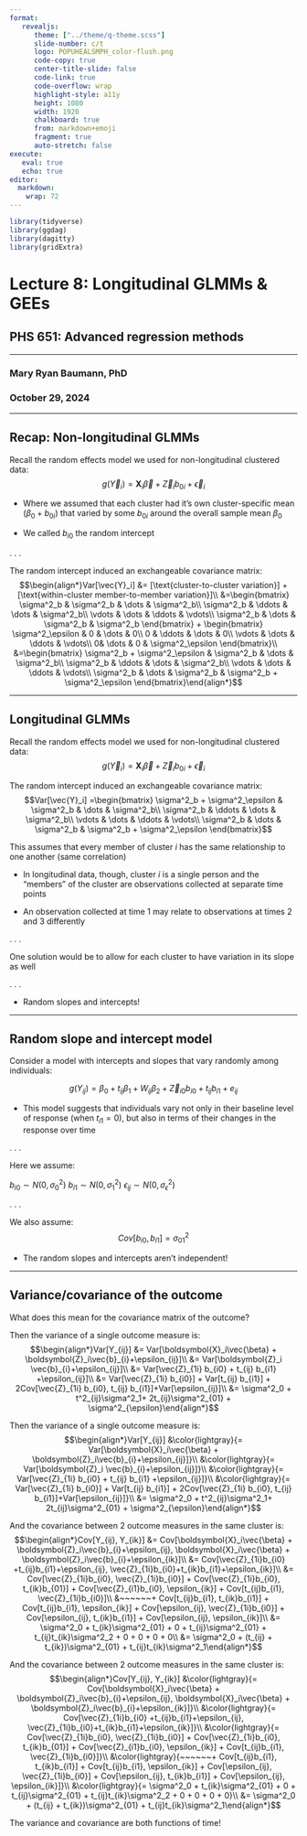 ```yaml
---
format: 
   revealjs:
      theme: ["../theme/q-theme.scss"]
      slide-number: c/t
      logo: POPUHEALSMPH_color-flush.png
      code-copy: true
      center-title-slide: false
      code-link: true
      code-overflow: wrap
      highlight-style: a11y
      height: 1080
      width: 1920
      chalkboard: true
      from: markdown+emoji
      fragment: true
      auto-stretch: false
execute: 
   eval: true
   echo: true
editor: 
  markdown: 
    wrap: 72
---
```


```r
library(tidyverse)
library(ggdag)
library(dagitty)
library(gridExtra)
```

<h1>Lecture 8: Longitudinal GLMMs & GEEs</h1>

<h2>PHS 651: Advanced regression methods</h2>

<hr>

<h3>Mary Ryan Baumann, PhD</h3>

<h3>October 29, 2024</h3>

---

## Recap: Non-longitudinal GLMMs

Recall the random effects model we used for non-longitudinal clustered data:
$$g(\vec{Y}_i) = \boldsymbol{X}_i\vec{\beta} + \vec{Z}_ib_{0i}+\vec{\epsilon}_i$$

- Where we assumed that each cluster had it's own cluster-specific mean ($\beta_0 + b_{0i}$) that varied by some $b_{0i}$ around the overall sample mean $\beta_0$

- We called $b_{i0}$ the [random intercept]{.alert}

. . .

The random intercept induced an exchangeable covariance matrix:
$$\begin{align*}Var[\vec{Y}_i] &= [\text{cluster-to-cluster variation}] + [\text{within-cluster member-to-member variation}]\\
&=\begin{bmatrix}
\sigma^2_b & \sigma^2_b & \dots & \sigma^2_b\\
\sigma^2_b & \ddots & \dots & \sigma^2_b\\
\vdots & \dots & \ddots & \vdots\\
\sigma^2_b & \dots & \sigma^2_b & \sigma^2_b
\end{bmatrix} + \begin{bmatrix}
\sigma^2_\epsilon & 0 & \dots & 0\\
0 & \ddots & \dots & 0\\
\vdots & \dots & \ddots & \vdots\\
0& \dots & 0 & \sigma^2_\epsilon
\end{bmatrix}\\
&=\begin{bmatrix}
\sigma^2_b + \sigma^2_\epsilon & \sigma^2_b & \dots & \sigma^2_b\\
\sigma^2_b & \ddots & \dots & \sigma^2_b\\
\vdots & \dots & \ddots & \vdots\\
\sigma^2_b & \dots & \sigma^2_b & \sigma^2_b + \sigma^2_\epsilon
\end{bmatrix}\end{align*}$$

---

## Longitudinal GLMMs

Recall the random effects model we used for non-longitudinal clustered data:
$$g(\vec{Y}_i) = \boldsymbol{X}_i\vec{\beta} + \vec{Z}_ib_{0i}+\vec{\epsilon}_i$$

The random intercept induced an exchangeable covariance matrix:
$$Var[\vec{Y}_i] =\begin{bmatrix}
\sigma^2_b + \sigma^2_\epsilon & \sigma^2_b & \dots & \sigma^2_b\\
\sigma^2_b & \ddots & \dots & \sigma^2_b\\
\vdots & \dots & \ddots & \vdots\\
\sigma^2_b & \dots & \sigma^2_b & \sigma^2_b + \sigma^2_\epsilon
\end{bmatrix}$$

This assumes that every member of cluster $i$ has the same relationship to one another (same correlation)

- In longitudinal data, though, cluster $i$ is a single person and the "members" of the cluster are observations collected at separate time points

- An observation collected at time 1 may relate to observations at times 2 and 3 differently

. . .

One solution would be to allow for each cluster to have variation in its slope as well

. . .

- [Random slopes and intercepts!]{.alert}

---

## Random slope and intercept model

Consider a model with intercepts and slopes that vary randomly among individuals:

$$g(Y_{ij}) = \beta_0 + t_{ij}\beta_1 + W_{ij}\beta_2 + \vec{Z}_{i0}b_{i0} + t_{ij}b_{i1} + e_{ij}$$

- This model suggests that individuals vary not only in their baseline level of response (when $t_{i1} = 0$), but also in terms of their changes in the response over time

. . .

Here we assume:

$b_{i0} \sim N(0, \sigma^2_0)$
$b_{i1} \sim N(0, \sigma^2_1)$
$\epsilon_{ij} \sim N(0, \sigma^2_\epsilon)$

. . .

We also assume:
$$Cov[b_{i0}, b_{i1}] = \sigma^2_{01}$$

- The random slopes and intercepts aren't independent!

---

## Variance/covariance of the outcome

What does this mean for the covariance matrix of the outcome?

::: {.r-stack}

::: {.fragment .fade-in-then-out}

Then the variance of a single outcome measure is:
$$\begin{align*}Var[Y_{ij}] &= Var[\boldsymbol{X}_i\vec{\beta} + \boldsymbol{Z}_i\vec{b}_{i}+\epsilon_{ij}]\\
&= Var[\boldsymbol{Z}_i \vec{b}_{i}+\epsilon_{ij}]\\
&= Var[\vec{Z}_{1i} b_{i0} + t_{ij} b_{i1} +\epsilon_{ij}]\\
&= Var[\vec{Z}_{1i} b_{i0}] + Var[t_{ij} b_{i1}] + 2Cov[\vec{Z}_{1i} b_{i0}, t_{ij} b_{i1}]+Var[\epsilon_{ij}]\\
&= \sigma^2_0 + t^2_{ij}\sigma^2_1+ 2t_{ij}\sigma^2_{01} + \sigma^2_{\epsilon}\end{align*}$$

:::

::: {.fragment .fade-in}

Then the variance of a single outcome measure is:
$$\begin{align*}Var[Y_{ij}] &\color{lightgray}{= Var[\boldsymbol{X}_i\vec{\beta} + \boldsymbol{Z}_i\vec{b}_{i}+\epsilon_{ij}]}\\
&\color{lightgray}{= Var[\boldsymbol{Z}_i \vec{b}_{i}+\epsilon_{ij}]}\\
&\color{lightgray}{= Var[\vec{Z}_{1i} b_{i0} + t_{ij} b_{i1} +\epsilon_{ij}]}\\
&\color{lightgray}{= Var[\vec{Z}_{1i} b_{i0}] + Var[t_{ij} b_{i1}] + 2Cov[\vec{Z}_{1i} b_{i0}, t_{ij} b_{i1}]+Var[\epsilon_{ij}]}\\
&= \sigma^2_0 + t^2_{ij}\sigma^2_1+ 2t_{ij}\sigma^2_{01} + \sigma^2_{\epsilon}\end{align*}$$

:::

:::

::: {.r-stack}

::: {.fragment .fade-in-then-out}

And the covariance between 2 outcome measures in the same cluster is:
$$\begin{align*}Cov[Y_{ij}, Y_{ik}] &= Cov[\boldsymbol{X}_i\vec{\beta} + \boldsymbol{Z}_i\vec{b}_{i}+\epsilon_{ij}, \boldsymbol{X}_i\vec{\beta} + \boldsymbol{Z}_i\vec{b}_{i}+\epsilon_{ik}]\\
&= Cov[\vec{Z}_{1i}b_{i0} +t_{ij}b_{i1}+\epsilon_{ij}, \vec{Z}_{1i}b_{i0}+t_{ik}b_{i1}+\epsilon_{ik}]\\
&= Cov[\vec{Z}_{1i}b_{i0}, \vec{Z}_{1i}b_{i0}] + Cov[\vec{Z}_{1i}b_{i0}, t_{ik}b_{01}] + Cov[\vec{Z}_{i1}b_{i0}, \epsilon_{ik}] + Cov[t_{ij}b_{i1}, \vec{Z}_{1i}b_{i0}]\\
&~~~~~~+ Cov[t_{ij}b_{i1}, t_{ik}b_{i1}] + Cov[t_{ij}b_{i1}, \epsilon_{ik}] + Cov[\epsilon_{ij}, \vec{Z}_{1i}b_{i0}] + Cov[\epsilon_{ij}, t_{ik}b_{i1}] + Cov[\epsilon_{ij}, \epsilon_{ik}]\\
&= \sigma^2_0 + t_{ik}\sigma^2_{01} + 0 + t_{ij}\sigma^2_{01} + t_{ij}t_{ik}\sigma^2_2 + 0 + 0 + 0 + 0\\
&= \sigma^2_0 + (t_{ij} + t_{ik})\sigma^2_{01} + t_{ij}t_{ik}\sigma^2_1\end{align*}$$

:::

::: {.fragment .fade-in}

And the covariance between 2 outcome measures in the same cluster is:
$$\begin{align*}Cov[Y_{ij}, Y_{ik}] &\color{lightgray}{= Cov[\boldsymbol{X}_i\vec{\beta} + \boldsymbol{Z}_i\vec{b}_{i}+\epsilon_{ij}, \boldsymbol{X}_i\vec{\beta} + \boldsymbol{Z}_i\vec{b}_{i}+\epsilon_{ik}]}\\
&\color{lightgray}{= Cov[\vec{Z}_{1i}b_{i0} +t_{ij}b_{i1}+\epsilon_{ij}, \vec{Z}_{1i}b_{i0}+t_{ik}b_{i1}+\epsilon_{ik}]}\\
&\color{lightgray}{= Cov[\vec{Z}_{1i}b_{i0}, \vec{Z}_{1i}b_{i0}] + Cov[\vec{Z}_{1i}b_{i0}, t_{ik}b_{01}] + Cov[\vec{Z}_{i1}b_{i0}, \epsilon_{ik}] + Cov[t_{ij}b_{i1}, \vec{Z}_{1i}b_{i0}]}\\
&\color{lightgray}{~~~~~~+ Cov[t_{ij}b_{i1}, t_{ik}b_{i1}] + Cov[t_{ij}b_{i1}, \epsilon_{ik}] + Cov[\epsilon_{ij}, \vec{Z}_{1i}b_{i0}] + Cov[\epsilon_{ij}, t_{ik}b_{i1}] + Cov[\epsilon_{ij}, \epsilon_{ik}]}\\
&\color{lightgray}{= \sigma^2_0 + t_{ik}\sigma^2_{01} + 0 + t_{ij}\sigma^2_{01} + t_{ij}t_{ik}\sigma^2_2 + 0 + 0 + 0 + 0}\\
&= \sigma^2_0 + (t_{ij} + t_{ik})\sigma^2_{01} + t_{ij}t_{ik}\sigma^2_1\end{align*}$$

:::

:::

::: {.fragment .alert .absolute top=200 right=200 width="500" height="100"}
The variance and covariance are both functions of time!
:::
